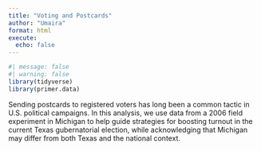 ```yaml
---
title: "Voting and Postcards"
author: "Umaira"
format: html
execute: 
  echo: false
---
```


```r
#| message: false
#| warning: false
library(tidyverse)
library(primer.data)

```

Sending postcards to registered voters has long been a common tactic in U.S. political campaigns. In this analysis, we use data from a 2006 field experiment in Michigan to help guide strategies for boosting turnout in the current Texas gubernatorial election, while acknowledging that Michigan may differ from both Texas and the national context.
